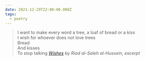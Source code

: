 ```yaml
---
date: 2021-12-29T22:00:00.000Z
tags:
  - poetry
---
```

> I want to make every word a tree, a loaf of bread or a kiss<br/>
> I wish for whoever does not love trees<br/>
> Bread<br/>
> And kisses<br/>
> To stop talking
> <cite><i>[Wishes](https://poems.com/poem/wishes/)</i> by Riad al-Saleh al-Hussein, excerpt</cite>

